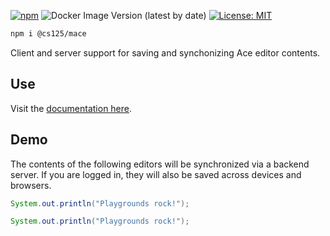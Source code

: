 

[![npm](https://img.shields.io/npm/v/@cs125/mace)](https://www.npmjs.com/package/@cs125/mace)
![Docker Image Version (latest by date)](https://img.shields.io/docker/v/cs125/mace?color=green&label=Docker&sort=date)
[![License: MIT](https://img.shields.io/badge/License-MIT-yellow.svg)](https://opensource.org/licenses/MIT)

```sh id=install
npm i @cs125/mace
```

<Lead>

Client and server support for saving and synchonizing Ace editor contents.

</Lead>

## Use

Visit the [documentation here](https://github.com/cs125-illinois/mace).

## Demo

The contents of the following editors will be synchronized via a backend server.
If you are logged in, they will also be saved across devices and browsers.

```java id=demo
System.out.println("Playgrounds rock!");
```

```java id=demo
System.out.println("Playgrounds rock!");
```
